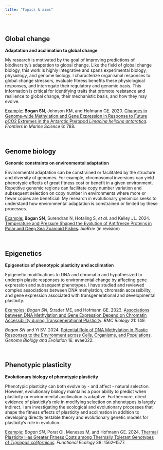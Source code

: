 ```yaml
---
title: "Topics & aims"
---
```

<br>

## Global change

**Adaptation and acclimation to global change**

My research is motivated by the goal of improving predictions of biodiversity's adaptation to global change. Like the field of global change biology, this work is highly integrative and spans experimental biology, physiology, and genome biology. I characterize organismal responses to global change stressors, evaluate fitness benefits these physiological responses, and interrogate their regulatory and genomic basis. This information is critical for identifying traits that promote resistance and resilience to global change, their mechanistic basis, and how they may evolve.

<u>Example:</u> **Bogan SN**, Johnson KM, and Hofmann GE. 2020. [Changes in Genome-wide Methylation and Gene Expression in Response to Future *p*CO2 Extremes in the Antarctic Pteropod *Limacina helicina antarctica*](https://www.frontiersin.org/journals/marine-science/articles/10.3389/fmars.2019.00788/full). *Frontiers in Marine Science* 6: 788.

<br>

## Genome biology 

**Genomic constraints on environmental adaptation**

Environmental adaptation can be constrained or facilitated by the structure and diversity of genomes. For example, chromosomal inversions can yield phenotypic effects of great fitness cost or benefit in a given environment. Repetitive genomic regions can facilitate copy number variation and subsequent selection on copy number in environments where more or fewer copies are beneficial. My research in evolutionary genomics seeks to understand how environmental adaptation is constrained or limited by these processes.  

<u>Example:</u> **Bogan SN**, Surendran N, Hotaling S, *et al.* and Kelley JL. 2024. [Temperature and Pressure Shaped the Evolution of Antifreeze Proteins in Polar and Deep Sea Zoarcoid Fishes](https://www.biorxiv.org/content/10.1101/2024.08.24.609455v1). *bioRxiv* (in revision)

<br>

## Epigenetics

**Epigenetics of phenotypic plasticity and acclimation**

Epigenetic modifications to DNA and chromatin and hypothesized to underpin plastic responses to environmental change by affecting gene expression and subsequent phenotypes. I have studied and reviewed complex associations between DNA methylation, chromatin accessibility, and gene expression associated with transgenerational and developmental plasticity. 

<u>Examples:</u> *Bogan SN*, Strader ME, and Hofmann GE. 2023. [Associations between DNA Methylation and Gene Expression Depend on Chromatin Accessibility during Transgenerational Plasticity](https://bmcbiol.biomedcentral.com/articles/10.1186/s12915-023-01645-8). *BMC Biology* 21: 149.  

*Bogan SN* and Yi SV. 2024. [Potential Role of DNA Methylation in Plastic Responses to the Environment across Cells, Organisms, and Populations](https://academic.oup.com/gbe/article/16/2/evae022/7602727). *Genome Biology and Evolution* 16: evae022.

<br>

## Phenotypic plasticity

**Evolutionary biology of phenotypic plasticity**

Phenotypic plasticity can both evolve by - and affect - natural selection. However, evolutionary biology maintains a poor ability to predict when plasticity or environmental acclimation is adaptive. Furthermore, direct evidence of plasticity's role in modifying selection on phenotypes is largely indirect. I am investigating the ecological and evolutionary processes that shape the fitness effects of plasticity and acclimation in addition to developing directly testable theory and evolutionary genetic models for plasticity's role in evolution.

<u>Example:</u> *Bogan SN*, Porat OI, Meneses M, and Hofmann GE. 2024. [Thermal Plasticity Has Greater Fitness Costs among Thermally Tolerant Genotypes of *Tigriopus californicus*](https://besjournals.onlinelibrary.wiley.com/doi/10.1111/1365-2435.14568). *Functional Ecology* 38: 1562–1577.  

